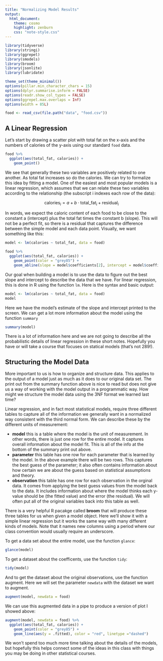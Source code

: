 ```yaml
---
title: "Normalizing Model Results"
output:
  html_document:
    theme: cosmo
    highlight: zenburn
    css: "note-style.css"
---
```


```r
library(tidyverse)
library(stringi)
library(ggrepel)
library(smodels)
library(broom)
library(jsonlite)
library(lubridate)

theme_set(theme_minimal())
options(pillar.min_character_chars = 15)
options(dplyr.summarise.inform = FALSE)
options(readr.show_col_types = FALSE)
options(ggrepel.max.overlaps = Inf)
options(width = 85L)

food <- read_csv(file.path("data", "food.csv"))
```

## A Linear Regression

Let's start by drawing a scatter plot with total fat on the x-axis and the 
numbers of calories of the y-axis using our standard `food` data.

```r
food %>%
  ggplot(aes(total_fat, calories)) +
    geom_point()
```

We see that generally these two variables are positively related to one another.
As total fat increases so do the calories. We can try to formalize this idea 
by fitting a model. One of the easiest and most popular models is a linear 
regression, which assumes that we can relate these two variables according to
the relationship (the subscript i indexes each row of the data):

$$ \text{calories}_i = a + b \cdot \text{total_fat}_i + \text{residual}_i $$

In words, we expect the caloric content of each food to be close to the constant
a (intercept) plus the total fat times the constant b (slope). This will not be
a perfect fit, so there is a residual that captures the difference between
the simple model and each data point. Visually, we want something like this:

```r
model <- lm(calories ~ total_fat, data = food)

food %>%
  ggplot(aes(total_fat, calories)) +
    geom_point(color = "grey85") +
    geom_abline(slope = model$coefficients[2], intercept = model$coefficients[1], color = "red", size = 0.7, linetype = "dotted")
```

Our goal when building a model is to use the data to figure out the best slope
and intercept to describe the data that we have. For linear regression, this is
done in R using the function `lm`. Here is the syntax and basic output:

```r
model <- lm(calories ~ total_fat, data = food)
model
```

Here we have the model's estimate of the slope and intercept printed to the
screen. We can get a lot more information about the model using the function
`summary`

```r
summary(model)
```

There is a lot of information here and we are not going to describe all the 
probabilistic details of linear regression in these short notes. Hopefully you
have or will take a course that focuses on statical models (that's not 289!).

## Structuring the Model Data

More important to us is how to organize and structure data. This applies to the
output of a model just as much as it does to our original data set. The print
out from the summary function above is nice to read but does not give us a way
of working with the model output in a programmatic way. How might we structure
the model data using the 3NF format we learned last time?

Linear regression, and in fact most statistical models, require three different
tables to capture all of the information we generally want in a normalized 
way consistent with the third normal form. We can describe these by the
different units of measurement:

- **model** this is a table where the model is the unit of measurement. In other
words, there is just one row for the entire model. It captures overall
information about the model fit. This is all of the info at the bottom of the
summary print out above.
- **parameter** this table has one row for each parameter that is learned by
the model. In the above example there will be two rows. This captures the best
guess of the parameter; it also often contains information about how certain
we are about the guess based on statistical assumptions and theory.
- **observation** this table has one row for each observation in the orginal
data. It comes from applying the best guess values from the model back to the
data. It includes information about where the model thinks each y-value should
be (the fitted value) and the error (the residual). We will often put all of 
the original variables back into this table as well.

There is a very helpful R pacakge called **broom** that will produce these
three tables for us when given a model object. Here we'll show it with a 
simple linear regression but it works the same way with many different kinds
of models. Note that it names new columns using a period where our class 
convention would usually require an underscore.

To get a data set about the entire model, use the function `glance`: 

```r
glance(model)
```

To get a dataset about the coefficents, use the function `tidy`:

```r
tidy(model)
```

And to get the dataset about the original observations, use the function 
augment. Here we will set the parameter `newdata` with the dataset we want
to augment.

```r
augment(model, newdata = food)
```

We can use this augmented data in a pipe to produce a version of plot I showed
above:

```r
augment(model, newdata = food) %>%
  ggplot(aes(total_fat, calories)) +
    geom_point(color = "grey85") +
    geom_line(aes(y = .fitted), color = "red", linetype ="dashed")
```

We won't spend too much more time talking about the details of the models, but
hopefully this helps connect some of the ideas in this class with things you
may be doing in other statistical courses.

